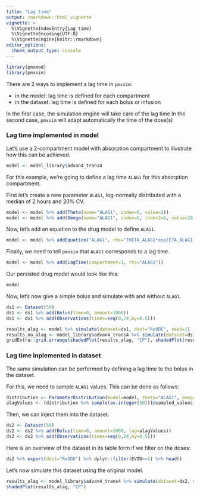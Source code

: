 ```yaml
---
title: "Lag time"
output: rmarkdown::html_vignette
vignette: >
  %\VignetteIndexEntry{Lag time}
  %\VignetteEncoding{UTF-8}
  %\VignetteEngine{knitr::rmarkdown}
editor_options: 
  chunk_output_type: console
---
```


```r
library(pmxmod)
library(pmxsim)
```

There are 2 ways to implement a lag time in `pmxsim`:

* in the model: lag time is defined for each compartment
* in the dataset: lag time is defined for each bolus or infusion

In the first case, the simulation engine will take care of the lag time
In the second case, `pmxsim` will adapt automatically the time of the dose(s)

### Lag time implemented in model

Let's use a 2-compartment model with absorption compartment to illustrate how this can be achieved.

```r
model <- model_library$advan4_trans4
```

For this example, we're going to define a lag time `ALAG1` for this absorption compartment.

First let's create a new parameter `ALAG1`, log-normally distributed with a median of 2 hours and 20% CV.

```r
model <- model %>% add(Theta(name="ALAG1", index=6, value=2))
model <- model %>% add(Omega(name="ALAG1", index=6, index2=6, value=20, type="cv%"))
```

Now, let's add an equation to the drug model to define `ALAG1`.
```r
model <- model %>% addEquation("ALAG1", rhs="THETA_ALAG1*exp(ETA_ALAG1)")
```

Finally, we need to tell `pmxsim` that `ALAG1` corresponds to a lag time.

```r
model <- model %>% add(LagTime(compartment=1, rhs="ALAG1"))
```

Our persisted drug model would look like this:

```r
model
```

Now, let's now give a simple bolus and simulate with and without `ALAG1`.

```r
ds1 <- Dataset(50)
ds1 <- ds1 %>% add(Bolus(time=0, amount=1000))
ds1 <- ds1 %>% add(Observations(times=seq(0,24,by=0.5)))
```


```r
results_alag <- model %>% simulate(dataset=ds1, dest="RxODE", seed=1)
results_no_alag <- model_library$advan4_trans4 %>% simulate(dataset=ds1, dest="RxODE", seed=1)
gridExtra::grid.arrange(shadedPlot(results_alag, "CP"), shadedPlot(results_no_alag, "CP"), nrow=1)
```

### Lag time inplemented in dataset

The same simulation can be performed by defining a lag time to the bolus in the dataset.

For this, we need to sample `ALAG1` values. This can be done as follows:

```r
distribution <- ParameterDistribution(model=model, theta="ALAG1", omega="ALAG1")
alagValues <- (distribution %>% sample(as.integer(50)))@sampled_values
```

Then, we can inject them into the dataset.

```r
ds2 <- Dataset(50)
ds2 <- ds2 %>% add(Bolus(time=0, amount=1000, lag=alagValues))
ds2 <- ds2 %>% add(Observations(times=seq(0,24,by=0.5)))
```

Here is an overview of the dataset in its table form if we filter on the doses:

```r
ds2 %>% export(dest="RxODE") %>% dplyr::filter(EVID==1) %>% head()
```

Let's now simulate this dataset using the original model.

```r
results_alag <- model_library$advan4_trans4 %>% simulate(dataset=ds2, dest="RxODE", seed=1)
shadedPlot(results_alag, "CP")
```
